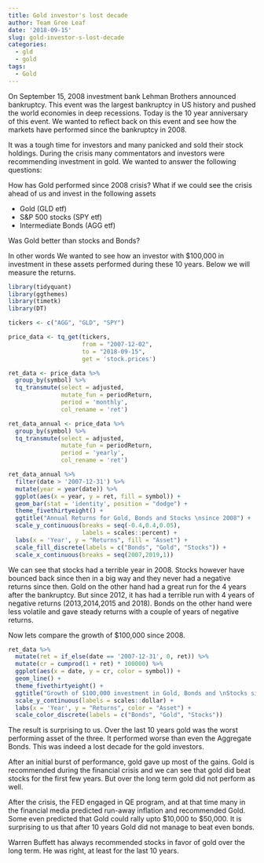 ```yaml
---
title: Gold investor's lost decade
author: Team Gree Leaf
date: '2018-09-15'
slug: gold-investor-s-lost-decade
categories:
  - gld
  - gold
tags:
  - Gold
---
```


On September 15, 2008 investment bank Lehman Brothers announced bankruptcy. This event was the largest bankruptcy in US history and pushed the world economies in deep recessions. Today is the 10 year anniversary of this event. We wanted to reflect back on this event and see how the markets have performed since the bankruptcy in 2008.

It was a tough time for investors and many panicked and sold their stock holdings. During the crisis many commentators and investors were recommending investment in gold. We wanted to answer the following questions:

How has Gold performed since 2008 crisis?
What if we could see the crisis ahead of us and invest in the following assets

- Gold (GLD etf)
- S&P 500 stocks (SPY etf)
- Intermediate Bonds (AGG etf)

Was Gold better than stocks and Bonds?

In other words We wanted to see how an investor with \$100,000 in investment in these assets performed during these 10 years. Below we will measure the returns.

```r

library(tidyquant)
library(ggthemes)
library(timetk)
library(DT)

```

```r


tickers <- c("AGG", "GLD", "SPY")

price_data <- tq_get(tickers,
                     from = "2007-12-02",
                     to = "2018-09-15",
                     get = 'stock.prices')


```


```r

ret_data <- price_data %>%
  group_by(symbol) %>%
  tq_transmute(select = adjusted,
               mutate_fun = periodReturn,
               period = 'monthly',
               col_rename = 'ret')

```


```r

ret_data_annual <- price_data %>%
  group_by(symbol) %>%
  tq_transmute(select = adjusted,
               mutate_fun = periodReturn,
               period = 'yearly',
               col_rename = 'ret')

```


```r

ret_data_annual %>%
  filter(date > '2007-12-31') %>%
  mutate(year = year(date)) %>%
  ggplot(aes(x = year, y = ret, fill = symbol)) +
  geom_bar(stat = 'identity', position = "dodge") +
  theme_fivethirtyeight() +
  ggtitle("Annual Returns for Gold, Bonds and Stocks \nsince 2008") +
  scale_y_continuous(breaks = seq(-0.4,0.4,0.05),
                     labels = scales::percent) +
  labs(x = 'Year', y = "Returns", fill = "Asset") +
  scale_fill_discrete(labels = c("Bonds", "Gold", "Stocks")) +
  scale_x_continuous(breaks = seq(2007,2019,1))

```

We can see that stocks had a terrible year in 2008. Stocks however have bounced back since then in a big way and they never had a negative returns since then. Gold on the other hand had a great run for the 4 years after the bankruptcy. But since 2012, it has had a terrible run with 4 years of negative returns (2013,2014,2015 and 2018). Bonds on the other hand were less volatile and gave steady returns with a couple of years of negative returns.

Now lets compare the growth of \$100,000 since 2008.

```r

ret_data %>%
  mutate(ret = if_else(date == '2007-12-31', 0, ret)) %>%
  mutate(cr = cumprod(1 + ret) * 100000) %>%
  ggplot(aes(x = date, y = cr, color = symbol)) +
  geom_line() +
  theme_fivethirtyeight() +
  ggtitle("Growth of $100,000 investment in Gold, Bonds and \nStocks since 2008") +
  scale_y_continuous(labels = scales::dollar) +
  labs(x = 'Year', y = "Returns", color = "Asset") +
  scale_color_discrete(labels = c("Bonds", "Gold", "Stocks"))

```


The result is surprising to us. Over the last 10 years gold was the worst performing asset of the three. It performed worse than even the Aggregate Bonds. This was indeed a lost decade for the gold investors.

After an initial burst of performance, gold gave up most of the gains. Gold is recommended during the financial crisis and we can see that gold did beat stocks for the first few years. But over the long term gold did not perform as well.

After the crisis, the FED engaged in QE program, and at that time many in the financial media predicted run-away inflation and recommended Gold. Some even predicted that Gold could rally upto \$10,000 to \$50,000. It is surprising to us that after 10 years Gold did not manage to beat even bonds.

Warren Buffett has always recommended stocks in favor of gold over the long term. He was right, at least for the last 10 years.






